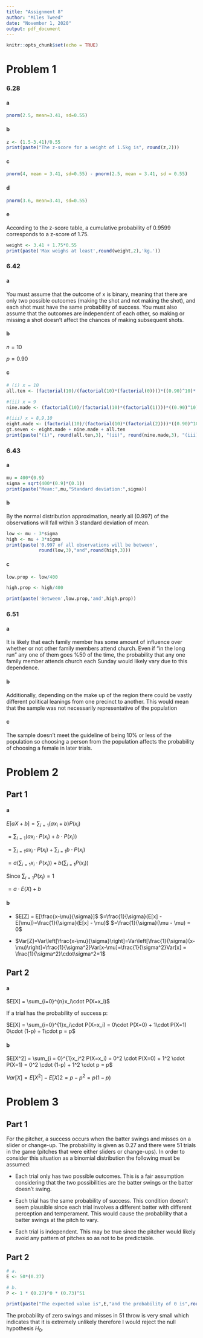 ```yaml
---
title: "Assignment 8"
author: "Miles Tweed"
date: "November 1, 2020"
output: pdf_document
---
```


```r
knitr::opts_chunk$set(echo = TRUE)
```


# Problem 1

### 6.28
#### a
```r
pnorm(2.5, mean=3.41, sd=0.55)
```

#### b
```r
z <- (1.5-3.41)/0.55
print(paste("The z-score for a weight of 1.5kg is", round(z,2)))
```

#### c
```r
pnorm(4, mean = 3.41, sd=0.55) - pnorm(2.5, mean = 3.41, sd = 0.55)
```

#### d
```r
pnorm(3.6, mean=3.41, sd=0.55)
```

#### e
According to the z-score table, a cumulative probability of 0.9599 corresponds to a z-score of 1.75.
```r
weight <- 3.41 + 1.75*0.55
print(paste('Max weighs at least',round(weight,2),'kg.'))
```

### 6.42
#### a

You must assume that the outcome of x is binary, meaning that there are only two possible outcomes (making the shot and not making the shot), and each shot must have the same probability of success. You must also assume that the outcomes are independent of each other, so making or missing a shot doesn't affect the chances of making subsequent shots.

#### b

$n=10$

$p=0.90$

#### c
```r
# (i) x = 10
all.ten <- (factorial(10)/(factorial(10)*(factorial(0))))*((0.90)^10)*((0.10)^0)

#(ii) x = 9
nine.made <- (factorial(10)/(factorial(10)*(factorial(1))))*((0.90)^10)*((0.10)^1)

#(iii) x = 8,9,10
eight.made <- (factorial(10)/(factorial(10)*(factorial(2))))*((0.90)^10)*((0.10)^2)
gt.seven <- eight.made + nine.made + all.ten
print(paste("(i)", round(all.ten,3), "(ii)", round(nine.made,3), "(iii)",round(gt.seven,3)))
```

### 6.43
#### a
```r
mu = 400*(0.9)
sigma = sqrt(400*(0.9)*(0.1))
print(paste("Mean:",mu,"Standard deviation:",sigma))
```

#### b

By the normal distribution approximation, nearly all (0.997) of the observations will fall within 3 standard deviation of mean.
```r
low <- mu - 3*sigma
high <- mu + 3*sigma
print(paste('0.997 of all observations will be between',
            round(low,3),"and",round(high,3)))
```

#### c
```r
low.prop <- low/400

high.prop <- high/400

print(paste('Between',low.prop,'and',high.prop))
```

### 6.51

#### a

It is likely that each family member has some amount of influence over whether or not other family members attend church.  Even if "in the long run" any one of them goes %50 of the time, the probability that any one family member attends church each Sunday would likely vary due to this dependence.

#### b

Additionally, depending on the make up of the region there could be vastly different political leanings from one precinct to another. This would mean that the sample was not necessarily representative of the population

#### c

The sample doesn't meet the guideline of being 10% or less of the population so choosing a person from the population affects the probability of choosing a female in later trials.


# Problem 2

## Part 1
#### a

$E[aX + b] = \sum_{i=1}(ax_i+b)P(x_i)$

$= \sum_{i=1}(ax_i\cdot P(x_i) + b \cdot P(x_i))$

$= \sum_{i=1}ax_i \cdot P(x_i) + \sum_{i=1}b\cdot P(x_i)$

$= a\left( \sum_{i=1} x_i \cdot P(x_i)\right) + b\left(\sum_{i=1}P(x_i)\right)$

Since $\sum_{i=1}P(x_i) = 1$

$= a\cdot E(X) + b$

#### b
*
$E[Z] = E[\frac{x-\mu}{\sigma}]$
$=\frac{1}{\sigma}(E[x] - E[\mu])=\frac{1}{\sigma}(E[x] - \mu)$
$=\frac{1}{\sigma}(\mu - \mu) = 0$

*
$Var[Z]=Var\left[\frac{x-\mu}{\sigma}\right]=Var\left[\frac{1}{\sigma}(x-\mu)\right]=\frac{1}{\sigma^2}Var[x-\mu]=\frac{1}{\sigma^2}Var[x] = \frac{1}{\sigma^2}\cdot\sigma^2=1$



## Part 2
#### a

$E[X] = \sum_{i=0}^{n}x_i\cdot P(X=x_i)$

If a trial has the probability of success p:

$E[X] = \sum_{i=0}^{1}x_i\cdot P(X=x_i) = 0\cdot P(X=0) + 1\cdot P(X=1) 0\cdot (1-p) + 1\cdot p = p$ 

#### b
$E[X^2] = \sum_{i = 0}^{1}x_i^2 P(X=x_i) = 0^2 \cdot P(X=0) + 1^2 \cdot P(X=1) = 0^2 \cdot (1-p) + 1^2 \cdot p = p$

$Var[X] = E[X^2] - E[X]2 = p - p^2 = p(1-p)$

# Problem 3

## Part 1
For the pitcher, a success occurs when the batter swings and misses on a slider or change-up. The probability is given as 0.27 and there were 51 trials in the game (pitches that were either sliders or change-ups). In order to consider this situation as a binomial distribution the following must be assumed:

* Each trial only has two possible outcomes. This is a fair assumption considering that the two possibilities are the batter swings or the batter doesn't swing.

* Each trial has the same probability of success. This condition doesn't seem plausible since each trial involves a different batter with different perception and temperament. This would cause the probability that a batter swings at the pitch to vary.

* Each trial is independent. This may be true since the pitcher would likely avoid any pattern of pitches so as not to be predictable.


## Part 2
```r
# a.
E <- 50*(0.27)

# b. 
P <- 1 * (0.27)^0 * (0.73)^51

print(paste("The expected value is",E,"and the probability of 0 is",round(P,9)))
```
The probability of zero swings and misses in 51 throw is very small which indicates that it is extremely unlikely therefore I would reject the null hypothesis $H_0$.
